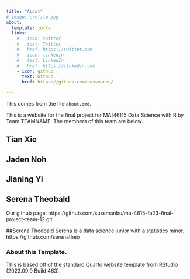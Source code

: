 ```yaml
---
title: "About"
# image: profile.jpg
about:
  template: jolla
  links:
    # - icon: twitter
    #   text: Twitter
    #   href: https://twitter.com
    # - icon: linkedin
    #   text: LinkedIn
    #   href: https://linkedin.com
    - icon: github
      text: Github
      href: https://github.com/sussmanbu/

---
```



This comes from the file `about.qmd`.

This is a website for the final project for MA[46]15 Data Science with R by Team TEAMNAME.
The members of this team are below.

## Tian Xie 
## Jaden Noh
## Jianing Yi
## Serena Theobald
Our github page:
https://github.com/sussmanbu/ma-4615-fa23-final-project-team-12.git

<!-- Please leave in the information below -->
##Serena Theobald
Serena is a data science junior with a statistics minor.
https://github.com/serenatheo

### About this Template.

This is based off of the standard Quarto website template from RStudio (2023.09.0 Build 463).
